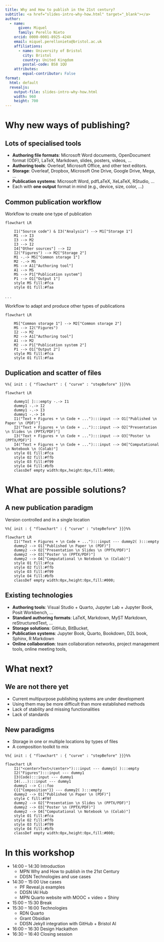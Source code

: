 ```yaml
---
title: Why and How to publish in the 21st century?
subtitle: <a href="slides-intro-why-how.html" target="_blank"></a>
author: 
  - name:
      given: Miquel
      family: Perello Nieto
    orcid: 0000-0001-8925-424X
    email: miquel.perellonieto@bristol.ac.uk
    affiliations:
      - name: University of Bristol
        city: Bristol
        country: United Kingdom
        postal-code: BS8 1QU
    attributes:
        equal-contributor: False
format:
  html: default
  revealjs:
    output-file: slides-intro-why-how.html
    width: 960
    height: 700
---
```


# Why new ways of publishing?

## Lots of specialised tools

- **Authoring file formats**: Microsoft Word documents, OpenDocument format (ODF), LaTeX, Markdown, slides, posters, videos, ...
- **Authoring tools**: Overleaf, Microsoft Office,  and other text editors.
- **Storage**: Overleaf, Dropbox, Microsoft One Drive, Google Drive, Mega, ...
- **Publication systems**: Microsoft Word, pdfLaTeX, XeLaTeX, RStudio, ...
- Each with **one output** format in mind (e.g., device, size, color, ...)

## Common publication workflow

Workflow to create one type of publication

```mermaid
flowchart LR
  
    I1("Source code") & I3("Analysis") --> M1["Storage 1"]
    M1 --> I3
    I3 --> M2
    I3 --> I2
    I4["Other sources"] --> I2
    I2("Figures") --> M2["Storage 2"]
    M1 -.-> MS["Common storage 1"]
    M2 -.-> MS
    MS --> A1["Authoring tool"]
    A1 --> MS
    MS --> P1["Publication system"]
    P1 --> O1["Output 1"]
    style MS fill:#fca
    style O1 fill:#faa
```

::: {.content-visible when-format="revealjs"}
. . .
:::

Workflow to adapt and produce other types of publications

```mermaid
flowchart LR
  
    MS["Common storage 1"] --> M2["Common storage 2"]
    MS --> I2("Figures")
    I2 --> M2
    M2 --> A1["Authoring tool"]
    A1 --> M2
    M2 --> P1["Publication system 2"]
    P1 --> O1["Output 2"]
    style MS fill:#fca
    style O1 fill:#faa
```

## Duplication and scatter of files

```mermaid
%%{ init : { "flowchart" : { "curve" : "stepBefore" }}}%%

flowchart LR
  
    dummy1[ ]:::empty -.-> I1
    dummy1 -.-> I2
    dummy1 -.-> I3
    dummy1 -.-> I4
    I1("Text + Figures + \n Code + ..."):::input --> O1["Published \n Paper \n (PDF)"]
    I2("Text + Figures + \n Code + ..."):::input --> O2["Presentation \n Slides \n (PPTX/PDF)"]
    I3("Text + Figures + \n Code + ..."):::input --> O3["Poster \n (PPTX/PDF)"]
    I4("Text + Figures + \n Code + ..."):::input --> O4["Computational \n Notebook \n (Colab)"]
    style O1 fill:#fca
    style O2 fill:#ffb
    style O3 fill:#f99
    style O4 fill:#bfb
    classDef empty width:0px,height:0px,fill:#000;
```

# What are possible solutions?

## A new publication paradigm

Version controlled and in a single location

```mermaid
%%{ init : { "flowchart" : { "curve" : "stepBefore" }}}%%

flowchart LR
    I1("Text + Figures + \n Code + ..."):::input --- dummy2( ):::empty
    dummy2 --> O1["Published \n Paper \n (PDF)"]
    dummy2 --> O2["Presentation \n Slides \n (PPTX/PDF)"]
    dummy2 --> O3["Poster \n (PPTX/PDF)"]
    dummy2 --> O4["Computational \n Notebook \n (Colab)"]
    style O1 fill:#fca
    style O2 fill:#ffb
    style O3 fill:#f99
    style O4 fill:#bfb
    classDef empty width:0px,height:0px,fill:#000;
```

## Existing technologies

- **Authoring tools**: Visual Studio + Quarto, Jupyter Lab + Jupyter Book,
  Posit Workbench, ...
- **Standard authoring formats**: LaTeX, Markdown, MyST Markdown,
  reStructuredText, ...
- **Storage solutions**: GitHub, BitBucket, 
- **Publication systems**: Jupyter Book, Quarto, Bookdown, D2L book, Sphinx, R
  Markdown
- **Online collaboration**: team collaboration networks, project management
  tools, online meeting tools, 

# What next?

## We are not there yet

- Current multipurpose publishing systems are under development
- Using them may be more difficult than more established methods
- Lack of stability and missing functionalities 
- Lack of standards

## New paradigms

- Storage in one or multiple locations by types of files
- A composition toolkit to mix 

```mermaid
%%{ init : { "flowchart" : { "curve" : "stepBefore" }}}%%

flowchart LR
    I1("<center>Text</center>"):::input --- dummy1( ):::empty
    I2("Figures"):::input --- dummy1
    I3(Code):::input --- dummy1
    I4(...):::input --- dummy1
    dummy1 --> C:::foo
    C{{"Composition"}} --- dummy2( ):::empty
    dummy2 --> O1["Published \n Paper \n (PDF)"]
    style C fill:#f9f
    dummy2 --> O2["Presentation \n Slides \n (PPTX/PDF)"]
    dummy2 --> O3["Poster \n (PPTX/PDF)"]
    dummy2 --> O4["Computational \n Notebook \n (Colab)"]
    style O1 fill:#fca
    style O2 fill:#ffb
    style O3 fill:#f99
    style O4 fill:#bfb
    classDef empty width:0px,height:0px,fill:#000;
```

# In this workshop {.smaller}

- 14:00 – 14:30 Introduction 
    - MPN Why and How to publish in the 21st Century
    - DDSN Technologies and use cases
- 14:30 – 15:00 Use cases 
    - PF Reveal.js examples
    - DDSN IAI Hub
    - MPN Quarto website with MOOC + video + Shiny
- 15:00 – 15:30 Break  
- 15:30 – 16:00 Technologies  
    - RDN Quarto
    - Grant Obsidian
    - DDSN Jekyll integration with GitHub + Bristol AI
- 16:00 – 16:30 Design Hackathon  
- 16:30 – 16:40 Closing session 

